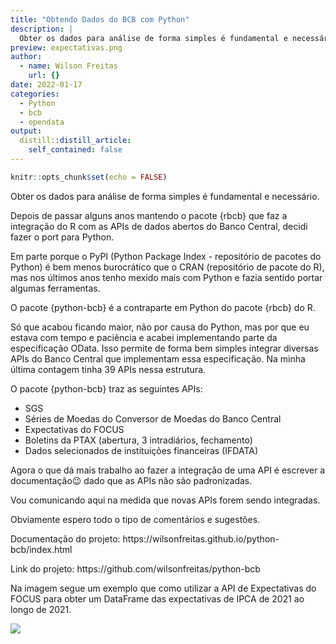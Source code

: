 ```yaml
---
title: "Obtendo Dados do BCB com Python"
description: |
  Obter os dados para análise de forma simples é fundamental e necessário.
preview: expectativas.png
author:
  - name: Wilson Freitas
    url: {}
date: 2022-01-17
categories:
  - Python
  - bcb
  - opendata
output:
  distill::distill_article:
    self_contained: false
---
```



```r
knitr::opts_chunk$set(echo = FALSE)
```

Obter os dados para análise de forma simples é fundamental e necessário.

Depois de passar alguns anos mantendo o pacote {rbcb} que faz a integração do R com as APIs de dados abertos do Banco Central, decidi fazer o port para Python.

Em parte porque o PyPI (Python Package Index - repositório de pacotes do Python) é bem menos burocrático que o CRAN (repositório de pacote do R), mas nos últimos anos tenho mexido mais com Python e fazia sentido portar algumas ferramentas.

O pacote {python-bcb} é a contraparte em Python do pacote {rbcb} do R.

Só que acabou ficando maior, não por causa do Python, mas por que eu estava com tempo e paciência e acabei implementando parte da especificação OData. Isso permite de forma bem simples integrar diversas APIs do Banco Central que implementam essa especificação. Na minha última contagem tinha 39 APIs nessa estrutura.

O pacote {python-bcb} traz as seguintes APIs:

- SGS
- Séries de Moedas do Conversor de Moedas do Banco Central
- Expectativas do FOCUS
- Boletins da PTAX (abertura, 3 intradiários, fechamento)
- Dados selecionados de instituições financeiras (IFDATA)

Agora o que dá mais trabalho ao fazer a integração de uma API é escrever a documentação😉 dado que as APIs não são padronizadas.

Vou comunicando aqui na medida que novas APIs forem sendo integradas.

Obviamente espero todo o tipo de comentários e sugestões.

Documentação do projeto: https://wilsonfreitas.github.io/python-bcb/index.html

Link do projeto: https://github.com/wilsonfreitas/python-bcb

Na imagem segue um exemplo que como utilizar a API de Expectativas do FOCUS para obter um DataFrame das expectativas de IPCA de 2021 ao longo de 2021.

![](expectativas.png)